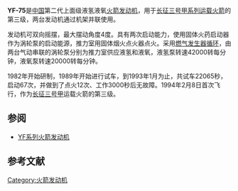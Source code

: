 {{Infobox rocket engine
|name            = YF-75
|image           =
|image_size      =
|caption         =
|country_of_origin= {{PRC}}
|date            = 
|first_date      = 1994年2月8日
|last_date       =
|designer        = [[北京航天动力研究所|北京航天动力研究所]]
|manufacturer    = [[中国运载火箭技术研究院|中国运载火箭技术研究院]]
|purpose         =
|associated      =
|predecessor     = [[YF-73|YF-73]]
|successor       = [[YF-75D|YF-75D]]
|status          = 现役

|type            = liquid
|oxidizer        = [[液氧|液氧]]
|fuel            = [[液氢|液氢]]
|mixture_ratio   = 5.1
|cycle           = [[燃气发生器循环|燃气发生器循环]]
|pumps           = 2

|description     =
|combustion_chamber= 1
|nozzle_ratio    = 80:1

|thrust          = 
|thrust_at_altitude=
|thrust(Vac)     = {{convert|83.585|kN|abbr=on}}
|thrust(SL)      =
|thrust_to_weight= 
|chamber_pressure= {{convert|3.67|MPa|abbr=on}}
|specific_impulse= 
|specific_impulse_vacuum={{convert|438|isp|abbr=on}}
|specific_impulse_sea_level=
|total_impulse   =
|burn_time       = {{convert|475|s|abbr=on}}
|capacity        =

|dimensions      =
|length          = {{convert|2.805|m|abbr=on}}
|diameter        = {{convert|1.5|m|abbr=on}}
|dry_weight      = {{convert|245|kg|abbr=on}}

|used_in         = [[长征三号甲系列运载火箭|长征三号甲系列运载火箭]]第三级

|references      = <ref name="长征系列运载火箭介绍 : 长征三号系列(六)" /><ref name="Encyclopedia Astronautica" /><ref name="THE DEVELOPMENT OF LOX/LH2 ENGINE IN CHINA" />
|notes           =
}}
'''YF-75'''是[[中国|中国]]第二代上面级液氢液氧[[火箭发动机|火箭发动机]]，用于[[长征三号甲系列运载火箭|长征三号甲系列运载火箭]]的第三级，两台发动机通过机架并联使用。

发动机可双向摇摆，最大摆动角度4度。具有两次启动能力，使用固体火药启动器作为涡轮泵的启动能源，推力室用固体烟火点火器点火。采用[[燃气发生器循环|燃气发生器循环]]，由两台气动串联的涡轮泵分别为推力室供应液氢和液氧，液氢泵转速42000转每分钟，液氧泵转速20000转每分钟。

1982年开始研制，1989年开始进行试车，到1993年1月为止，共试车22065秒，启动67次，并做到了点火12次、工作3000秒后无故障。1994年2月8日首次飞行，作为[[长征三号甲|长征三号甲]]运载火箭的第三级。

== 参阅 ==
* [[YF系列火箭发动机|YF系列火箭发动机]]

== 参考文献 ==
{{reflist|refs=
<ref name="长征系列运载火箭介绍 : 长征三号系列(六)">{{cite journal |author=陈国华 |title=《长征系列运载火箭介绍 : 长征三号系列(六)》|journal=中国航天|volume=1998年第8期|date=1998}}</ref>
<ref name="THE DEVELOPMENT OF LOX/LH2 ENGINE IN CHINA">{{cite journal |author=ZHANG NAN|title=《THE DEVELOPMENT OF LOX/LH2 ENGINE IN CHINA》|journal=64rd International Astronautical Congress, Beijing, China|publisher=International Astronautical Federation.|date=2013}}</ref>
<ref name="Encyclopedia Astronautica">{{cite web | url=http://www.astronautix.com/engines/yf75.htm | title=YF-75 | publisher=Encyclopedia Astronautica | accessdate=6 November 2013 | deadurl=yes | archiveurl=https://web.archive.org/web/20130605103659/http://www.astronautix.com/engines/yf75.htm | archivedate=2013年6月5日 }}</ref>
}}

{{中国火箭发动机}}
{{Rocket Engines}}
[[Category:火箭发动机|Category:火箭发动机]]